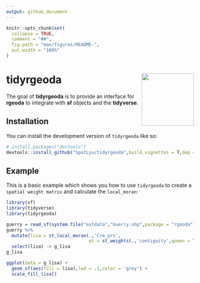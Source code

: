 ```yaml
---
output: github_document
---
```


<!-- README.md is generated from README.Rmd. Please edit that file -->

```r
knitr::opts_chunk$set(
  collapse = TRUE,
  comment = "##",
  fig.path = "man/figures/README-",
  out.width = "100%"
)
```

# tidyrgeoda <img src="man/figures/logo.png" align="right" height="140"/>

<!-- badges: start -->
<!-- badges: end -->

The goal of **tidyrgeoda** is to provide an interface for **rgeoda** to integrate with **sf** objects and the **tidyverse**.

## Installation

You can install the development version of `tidyrgeoda` like so:

``` r
# install.packages("devtools")
devtools::install_github("SpatLyu/tidyrgeoda",build_vignettes = T,dep = T)
```

## Example

This is a basic example which shows you how to use `tidyrgeoda` to create a `spatial weight matrix` and calculate the `local_moran`:

```r
library(sf)
library(tidyverse)
library(tidyrgeoda)

guerry = read_sf(system.file("extdata","Guerry.shp",package = "rgeoda"))
guerry %>% 
  mutate(lisa = st_local_moran(.,'Crm_prs',
                               wt = st_weights(.,'contiguity',queen = T))) %>% 
  select(lisa) -> g_lisa
g_lisa

ggplot(data = g_lisa) +
  geom_sf(aes(fill = lisa),lwd = .1,color = 'grey') +
  scale_fill_lisa()
```
